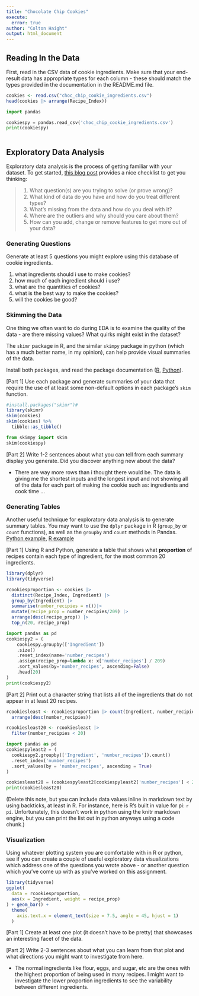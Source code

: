 ```yaml
---
title: "Chocolate Chip Cookies"
execute:
  error: true
author: "Colton Haight"
output: html_document
---
```


## Reading In the Data

First, read in the CSV data of cookie ingredients.
Make sure that your end-result data has appropriate types for each column - these should match the types provided in the documentation in the README.md file.

```r

cookies <- read.csv("choc_chip_cookie_ingredients.csv")
head(cookies |> arrange(Recipe_Index))

```

```python

import pandas

cookiespy = pandas.read_csv('choc_chip_cookie_ingredients.csv')
print(cookiespy)
  
```


## Exploratory Data Analysis

Exploratory data analysis is the process of getting familiar with your dataset. To get started, [this blog post](https://www.mrdbourke.com/a-gentle-introduction-to-exploratory-data-analysis/) provides a nice checklist to get you thinking:

> 1.  What question(s) are you trying to solve (or prove wrong)?
> 2.  What kind of data do you have and how do you treat different types?
> 3.  What's missing from the data and how do you deal with it?
> 4.  Where are the outliers and why should you care about them?
> 5.  How can you add, change or remove features to get more out of your data?

### Generating Questions

Generate at least 5 questions you might explore using this database of cookie ingredients.

1. what ingredients should i use to make cookies?
2. how much of each ingredient should i use?
3. what are the quantities of cookies?
4. what is the best way to make the cookies?
5. will the cookies be good?


### Skimming the Data

One thing we often want to do during EDA is to examine the quality of the data - are there missing values? What quirks might exist in the dataset?

The `skimr` package in R, and the similar `skimpy` package in python (which has a much better name, in my opinion), can help provide visual summaries of the data. 

Install both packages, and read the package documentation ([R](https://cran.r-project.org/web/packages/skimr/vignettes/skimr.html), [Python](https://pypi.org/project/skimpy/)).

[Part 1] Use each package and generate summaries of your data that require the use of at least some non-default options in each package's `skim` function.


```r

#install.packages("skimr")#
library(skimr)
skim(cookies)
skim(cookies) %>%
  tibble::as_tibble()

```

```python

from skimpy import skim
skim(cookiespy)

```

[Part 2] Write 1-2 sentences about what you can tell from each summary display you generate. Did you discover anything new about the data?

- There are way more rows than i thought there would be. The data is giving me the shortest inputs and the longest input and not showing all of the data for each part of making the cookie such as: ingredients and cook time ...

### Generating Tables

Another useful technique for exploratory data analysis is to generate summary tables. 
You may want to use the `dplyr` package in R (`group_by` or `count` functions), as well as the `groupby` and `count` methods in Pandas. [Python example](https://sparkbyexamples.com/pandas/pandas-groupby-count-examples/), [R example](https://dplyr.tidyverse.org/reference/count.html)

[Part 1] Using R and Python, generate a table that shows what **proportion** of recipes contain each type of ingredient, for the most common 20 ingredients.
```r
library(dplyr)
library(tidyverse)

rcookiesproportion <- cookies |>
  distinct(Recipe_Index, Ingredient) |>
  group_by(Ingredient) |>
  summarise(number_recipies = n())|>
  mutate(recipe_prop = number_recipies/209) |>
  arrange(desc(recipe_prop)) |>
  top_n(20, recipe_prop)

```

```python

import pandas as pd
cookiespy2 = (
    cookiespy.groupby(['Ingredient'])
    .size()
    .reset_index(name='number_recipes')
    .assign(recipe_prop=lambda x: x['number_recipes'] / 209)
    .sort_values(by='number_recipes', ascending=False)
    .head(20)
)
print(cookiespy2)

```

[Part 2] Print out a character string that lists all of the ingredients that do not appear in at least 20 recipes.

```r

rcookiesleast <- rcookiesproportion |> count(Ingredient, number_recipies) |>
  arrange(desc(number_recipies))

rcookiesleast20 <- rcookiesleast |>
  filter(number_recipies < 20)

```

```python

import pandas as pd
cookiespyleast2 = (
  cookiespy2.groupby(['Ingredient', 'number_recipes']).count()
  .reset_index('number_recipes')
  .sort_values(by = 'number_recipes', ascending = True)
)

cookiesleast20 = (cookiespyleast2[cookiespyleast2['number_recipes'] < 20])
print(cookiesleast20)

```

(Delete this note, but you can include data values inline in markdown text by using backticks, at least in R. For instance, here is R's built in value for pi: `r pi`. Unfortunately, this doesn't work in python using the knitr markdown engine, but you can print the list out in python anyways using a code chunk.)

### Visualization

Using whatever plotting system you are comfortable with in R or python, see if you can create a couple of useful exploratory data visualizations which address one of the questions you wrote above - or another question which you've come up with as you've worked on this assignment.

```r

library(tidyverse)
ggplot(
  data = rcookiesproportion,
  aes(x = Ingredient, weight = recipe_prop)
) + geom_bar() +
  theme(
    axis.text.x = element_text(size = 7.5, angle = 45, hjust = 1)
  )

```

[Part 1] Create at least one plot (it doesn't have to be pretty) that showcases an interesting facet of the data.

[Part 2] Write 2-3 sentences about what you can learn from that plot and what directions you might want to investigate from here.

- The normal ingredients like flour, eggs, and sugar, etc are the ones with the highest proportion of being used in many recipes. I might want to investigate the lower proportion ingredients to see the variability between different ingredients.

